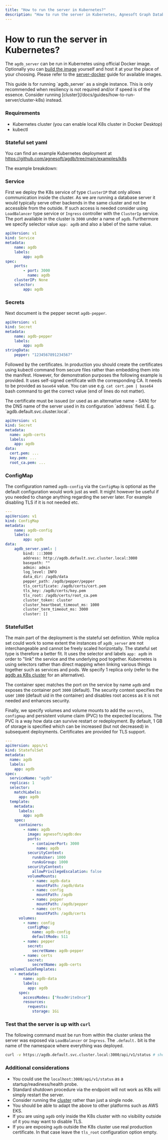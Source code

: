 ```yaml
---
title: "How to run the server in Kubernetes?"
description: "How to run the server in Kubernetes, Agnesoft Graph Database"
---
```



# How to run the server in Kubernetes?

The `agdb_server` can be run in Kubernetes using official Docker image. Optionally you can [build the image](https://github.com/agnesoft/agdb/blob/main/agdb_server/containerfile) yourself and host it at your the place of your choosing. Please refer to the [server-docker](/docs/guides/how-to-run-server/server-docker) guide for available images.

<Callout>
    This guide is for running `agdb_server` as a single instance. This is only
    recommended when resiliency is not required and/or if speed is of the
    essence. Consider running
    [cluster](/docs/guides/how-to-run-server/cluster-k8s) instead.
</Callout>

### Requirements

- Kubernetes cluster (you can enable local K8s cluster in Docker Desktop)
- kubectl

### Stateful set yaml

You can find an example Kubernetes deployment at https://github.com/agnesoft/agdb/tree/main/examples/k8s

The example breakdown:

<Steps>

### Service

First we deploy the K8s service of type `ClusterIP` that only allows communication inside the cluster. As we are running a database server it would typically serve other backends in the same cluster and not be accessible from the outside. If such access is needed consider using `LoadBalancer` type service or `Ingress` controller with the `ClusterIp` service. The port available in the cluster is `3000` under a name of `agdb`. Furthermore we specify selector value `app: agdb` and also a label of the same value.

```yaml
apiVersion: v1
kind: Service
metadata:
    name: agdb
    labels:
        app: agdb
spec:
    ports:
        - port: 3000
          name: agdb
    clusterIP: None
    selector:
        app: agdb
```

### Secrets

Next document is the pepper secret `agdb-pepper`.

```yaml
apiVersion: v1
kind: Secret
metadata:
    name: agdb-pepper
    labels:
        app: agdb
stringData:
    pepper: "1234567891234567"
```

Followed by the certificates. In production you should create the certificates using kubectl command from secure files rather than embedding them into the manifest. However, for demonstration purposes the following example is provided. It uses self-signed certificate with the corresponding CA. It needs to be provided as `base64` value. You can use e.g. `cat cert.pem | base64` bash command to get the correct value (end of lines do not matter).

<Callout>
The certificate must be issued (or used as an alternative name - SAN) for the DNS name of the server used in its configuration `address` field. E.g. `agdb.default.svc.cluster.local`.
</Callout>

```yaml
apiVersion: v1
kind: Secret
metadata:
  name: agdb-certs
  labels:
    app: agdb
data:
  cert.pem: ...
  key.pem: ...
  root_ca.pem: ...
```

### ConfigMap

The configuration named `agdb-config` via the `ConfigMap` is optional as the default configuration would work just as well. It might however be useful if you needed to change anything regarding the server later. For example disabling TLS if it is not needed etc.

```yaml
---
apiVersion: v1
kind: ConfigMap
metadata:
    name: agdb-config
    labels:
        app: agdb
data:
    agdb_server.yaml: |
        bind: :::3000
        address: http://agdb.default.svc.cluster.local:3000
        basepath: ""
        admin: admin
        log_level: INFO
        data_dir: /agdb/data
        pepper_path: /agdb/pepper/pepper
        tls_certificate: /agdb/certs/cert.pem
        tls_key: /agdb/certs/key.pem
        tls_root: /agdb/certs/root_ca.pem
        cluster_token: cluster
        cluster_heartbeat_timeout_ms: 1000
        cluster_term_timeout_ms: 3000
        cluster: []
```

### StatefulSet

The main part of the deployment is the stateful set definition. While replica set could work to some extent the instances of `agdb_server` are not interchangeable and cannot be freely scaled horizontally. The stateful set type is therefore a better fit. It uses the selector and labels `app: agdb` in order to "link" the service and the underlying pod together. Kubernetes is using selectors rather than direct mapping when linking various things together such as services and pods. We specify 1 replica only (refer to the [agdb as K8s cluster](/docs/guides/how-to-run-server/cluster-k8s) for an alternative).

The container spec matches the port on the service by name `agdb` and exposes the container port `3000` (default). The security context specifies the user `1000` (default uid in the container) and disables root access as it is not needed and enhances security.

Finally, we specify volumes and volume mounts to add the `secrets`, `configmap` and persistent volume claim (PVC) to the expected locations. The PVC is a way how data can survive restart or redeployment. By default, 1 GB of storage is specified which can be increased (but not decreased) in subsequent deployments. Certificates are provided for TLS support.

```yaml
---
apiVersion: apps/v1
kind: StatefulSet
metadata:
  name: agdb
  labels:
    app: agdb
spec:
  serviceName: "agdb"
  replicas: 1
  selector:
    matchLabels:
      app: agdb
  template:
    metadata:
      labels:
        app: agdb
    spec:
      containers:
        - name: agdb
          image: agnesoft/agdb:dev
          ports:
            - containerPort: 3000
              name: agdb
          securityContext:
            runAsUser: 1000
            runAsGroup: 1000
          securityContext:
            allowPrivilegeEscalation: false
          volumeMounts:
            - name: agdb-data
              mountPath: /agdb/data
            - name: config
              mountPath: /agdb
            - name: pepper
              mountPath: /agdb/pepper
            - name: certs
              mountPath: /agdb/certs
      volumes:
        - name: config
          configMap:
            name: agdb-config
            defaultMode: 511
        - name: pepper
          secret:
            secretName: agdb-pepper
        - name: certs
          secret:
            secretName: agdb-certs
  volumeClaimTemplates:
    - metadata:
        name: agdb-data
        labels:
          app: agdb
      spec:
        accessModes: ["ReadWriteOnce"]
        resources:
          requests:
            storage: 1Gi
```

### Test that the server is up with `curl`

The following command must be run from within the cluster unless the server was exposed via `LoadBalancer` or `Ingress`. The `.default.` bit is the name of the namespace where everything was deployed.

```bash
curl -v https://agdb.default.svc.cluster.local:3000/api/v1/status # should return 200 OK
```

### Additional considerations

- You could use the `localhost:3000/api/v1/status` as a startup/readiness/health probe.
- Standard shutdown procedure via the endpoint will not work as K8s will simply restart the server.
- Consider running the [cluster](/docs/guides/how-to-run-server/cluster-k8s) rather than just a single node.
- You should be able to adapt the above to other platforms such as AWS EKS.
- If you are using `agdb` only inside the K8s cluster with no visibility outside of it you may want to disable TLS.
- If you are exposing `agdb` outside the K8s cluster use real production certificate. In that case leave the `tls_root` configuration option empty.

</Steps>
